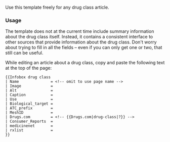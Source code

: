 {{documentation subpage}}

Use this template freely for any drug class article.

=== Usage ===

The template does not at the current time include summary information about the drug class itself. Instead, it contains a consistent interface to other sources that provide information about the drug class. Don't worry about trying to fill in all the fields &ndash; even if you can only get one or two, that still can be useful.

While editing an article about a drug class, copy and paste the following text at the top of the page:

{{Infobox drug class
| Name              = {{{Name}}}
| Image             = {{{Image}}}
| Alt               = {{{Alt}}}
| Caption           = {{{Caption}}}
| Use               = {{{Use}}}
| Biological_target = {{{Biological_target}}}
| ATC_prefix        = {{{ATC_prefix}}}
| MeshID            = {{{MeshID}}}
| Drugs.com         = {{{Drugs.com}}}
| Consumer_Reports  = {{{Consumer_Reports}}}
| medicinenet       = {{{medicinenet}}}
| rxlist            = {{{rxlist}}}
}}

<pre style="overflow: auto">
{{Infobox drug class
| Name              = <!-- omit to use page name -->
| Image             = 
| Alt               = 
| Caption           = 
| Use               = 
| Biological_target = 
| ATC_prefix        = 
| MeshID            = 
| Drugs.com         = <!-- {{Drugs.com|drug-class|?}} -->
| Consumer_Reports  = 
| medicinenet       = 
| rxlist            = 
}}
</pre>